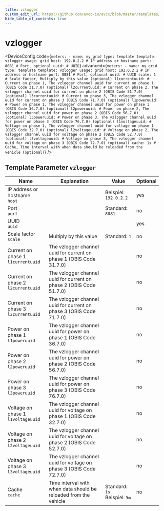 ```yaml
---
title: vzlogger
custom_edit_url: https://github.com/evcc-io/evcc/blob/master/templates/definition/meter/vzlogger.yaml
hide_table_of_contents: true
---
```



# vzlogger

<div className="device-detail-container">
  <div className="device-detail-content">
    <DeviceFeatures features="" />

<DeviceConfig code={`meters:
    - name: my_grid
      type: template
      template: vzlogger
      usage: grid
      host: 192.0.2.2 # IP address or hostname
      port: 8081 # Port, optional
      uuid: # UUID`} advanced={`meters:
    - name: my_grid
      type: template
      template: vzlogger
      usage: grid
      host: 192.0.2.2 # IP address or hostname
      port: 8081 # Port, optional
      uuid: # UUID
      scale: 1 # Scale factor, Multiply by this value (optional)
      l1currentuuid: # Current on phase 1, The vzlogger channel uuid for current on phase 1 (OBIS Code 31.7.0) (optional)
      l2currentuuid: # Current on phase 2, The vzlogger channel uuid for current on phase 2 (OBIS Code 51.7.0) (optional)
      l3currentuuid: # Current on phase 3, The vzlogger channel uuid for current on phase 3 (OBIS Code 71.7.0) (optional)
      l1poweruuid: # Power on phase 1, The vzlogger channel uuid for power on phase 1 (OBIS Code 36.7.0) (optional)
      l2poweruuid: # Power on phase 2, The vzlogger channel uuid for power on phase 2 (OBIS Code 56.7.0) (optional)
      l3poweruuid: # Power on phase 3, The vzlogger channel uuid for power on phase 3 (OBIS Code 76.7.0) (optional)
      l1voltageuuid: # Voltage on phase 1, The vzlogger channel uuid for voltage on phase 1 (OBIS Code 32.7.0) (optional)
      l2voltageuuid: # Voltage on phase 2, The vzlogger channel uuid for voltage on phase 2 (OBIS Code 52.7.0) (optional)
      l3voltageuuid: # Voltage on phase 3, The vzlogger channel uuid for voltage on phase 3 (OBIS Code 72.7.0) (optional)
      cache: 1s # Cache, Time interval with when data should be reloaded from the vehicle (optional)`} />
  </div>
  <div className="device-detail-icon">
    <evcc-icon
      type="meter"
      name="vzlogger"
      size="400px"
      alt="vzlogger"
      className="device-detail-icon-img"
    ></evcc-icon>
  </div>
</div>

## Template Parameter `vzlogger`

| Name | Explanation | Value | Optional |
|-----------|-------------|-------|----------|
| IP address or hostname<br/>`host` |  | Beispiel: `192.0.2.2` | yes |
| Port<br/>`port` |  | Standard: `8081` | no |
| UUID<br/>`uuid` |  |  | yes |
| Scale factor<br/>`scale` | Multiply by this value | Standard: `1` | no |
| Current on phase 1<br/>`l1currentuuid` | The vzlogger channel uuid for current on phase 1 (OBIS Code 31.7.0) |  | no |
| Current on phase 2<br/>`l2currentuuid` | The vzlogger channel uuid for current on phase 2 (OBIS Code 51.7.0) |  | no |
| Current on phase 3<br/>`l3currentuuid` | The vzlogger channel uuid for current on phase 3 (OBIS Code 71.7.0) |  | no |
| Power on phase 1<br/>`l1poweruuid` | The vzlogger channel uuid for power on phase 1 (OBIS Code 36.7.0) |  | no |
| Power on phase 2<br/>`l2poweruuid` | The vzlogger channel uuid for power on phase 2 (OBIS Code 56.7.0) |  | no |
| Power on phase 3<br/>`l3poweruuid` | The vzlogger channel uuid for power on phase 3 (OBIS Code 76.7.0) |  | no |
| Voltage on phase 1<br/>`l1voltageuuid` | The vzlogger channel uuid for voltage on phase 1 (OBIS Code 32.7.0) |  | no |
| Voltage on phase 2<br/>`l2voltageuuid` | The vzlogger channel uuid for voltage on phase 2 (OBIS Code 52.7.0) |  | no |
| Voltage on phase 3<br/>`l3voltageuuid` | The vzlogger channel uuid for voltage on phase 3 (OBIS Code 72.7.0) |  | no |
| Cache<br/>`cache` | Time interval with when data should be reloaded from the vehicle | Standard: `1s`<br/>Beispiel: `5m` | no |

